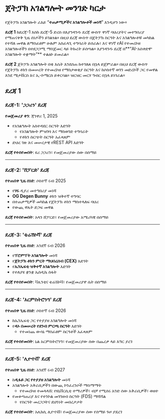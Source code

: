 # ጀትፓክ አገልግሎት መንገድ ካርታ

የጀትፓክ አገልግሎት ራእይ “**ተጠቃሚዎችና አገልግሎቶች መነሻ**” እንዲሆን ነው።

**ደረጃ 1** ከደረጃ-1 እስከ ደረጃ-5 ድረስ በእያንዳንዱ ደረጃ ውስጥ ዋነኛ ባህሪያትና መተግበሪያ የማጠናቀቅ ጊዜ ሰነዶችን ይገልፃል። በዚህ ደረጃ ውስጥ በጀትፓክ ስርዓት እና አገልግሎቶቹ መካከል የተሻለ መዋል ለማስፈፀም ሁሉም አስፈላጊ ተግባራት ይሰራሉ፣ እና ዋነኛ የAI የተመረኮዘ አገልግሎቶችን በተደጋጋሚ ማስጀመር ላይ ትኩረት ይሰጣል። እያንዳንዱ ደረጃ በ**“AI-አስቀድሞ አገልግሎት ተቋማት”** ተልዕኮ ይመራል።

**ደረጃ 2** ጀትፓክ አገልግሎት በቂ እሴት እንደሰጠ ከተገለጸ በኋላ ይጀምራል። በዚህ ደረጃ ውስጥ የጀትፓክ ቶክን በመሠረት የተመረኮዘ የማስታወቂያ ስርዓት እና ከሶስተኛ ወገን መድረኮች ጋር የመዋል እንደ ሜታቨርስ እና ኢ-ኮሜርስ ይቀርባል። ዝርዝር መርሃ ግብር በኋላ ይነገራል።


## ደረጃ 1

### **ደረጃ-1: 'ጋጋሪን' ደረጃ**
**የመጀመሪያ ቀን**: ጃንዋሪ 1, 2025

- የአገልግሎት አስተዳደር ስርዓት እድገት
  - የአገልግሎት ምዝገባ እና ማስወገድ ተግባራት
  - የቶክን ስርጭት ስርዓት አፈጻጸም
- ድህረ ገጽ እና መሠረታዊ የREST API እድገት

**ደረጃ የተሰየመበት**: ዩሪ ጋጋሪን፣ የመጀመሪያው ሰው በሰማይ

---

### **ደረጃ-2: 'ሸፓርድ' ደረጃ**
**የተጠበቀ ጊዜ ሰነድ**: ሶስተኛ ሩብ 2025

- የ**ሃሩ** ዲያሪ መተግበሪያ መነሻ
- **OG Degen Bunny** ቶክን ዝቅተኛ ተግባር
- በተጠቃሚዎች መካከል የጀትፓክ ቶክን ማስተላለፍ ባህሪ
- የውጪ ዋሌት ድጋፍ መዋል

**ደረጃ የተሰየመበት**: አላን ሸፓርድ፣ የመጀመሪያው አሜሪካዊ በሰማይ

---

### **ደረጃ-3: 'ቴሬሽኮቫ' ደረጃ**
**የተጠበቀ ጊዜ ሰነድ**: አንደኛ ሩብ 2026

- የ**ፕሮምፕት አገልግሎት** መነሻ
- የ**ጀትፓክ ቶክን ምርት ማህበረሰብ (CEX)** እድገት
- የ**ኤንኤፍቲ ዝቅተኛ አገልግሎት** እድገት
- የተለያዩ ቋንቋ ኤስዲኬ ስፋት

**ደረጃ የተሰየመበት**: ቫሌንቲና ቴሬሽኮቫ፣ የመጀመሪያዋ ሴት በሰማይ

---

### **ደረጃ-4: 'አርምስትሮንግ' ደረጃ**
**የተጠበቀ ጊዜ ሰነድ**: ሶስተኛ ሩብ 2026

- ከኤንኤፍቲ ጋር የተያያዘ አገልግሎት መነሻ
- የ**ዳኦ በመሠረት የደንብ ምርጫ ስርዓት** እድገት
  - የተመነጨ ውሳኔ ማስፈፀም ስርዓቶች አፈጻጸም

**ደረጃ የተሰየመበት**: ኒል አርምስትሮንግ፣ የመጀመሪያው ሰው በጨረቃ ላይ እግር ያረገ

---

### **ደረጃ-5: 'ሊዮኖቭ' ደረጃ**
**የተጠበቀ ጊዜ ሰነድ**: አንደኛ ሩብ 2027

- ከ**ዲፋይ ጋር የተያያዘ አገልግሎት** መነሻ
- አገልግሎት አቅራቢዎችን በውጪ ኮንፈረንሶች ማስማማት
  - የተመረኮዘ ተመላላሽ: የዩኒቨርሲቲ ተማሪዎች፣ ብቻ የሚሰሩ አንድ ሰው አቅራቢዎች፣ ወዘተ
- የመቆጣጠሪያ እና የተንኮል መገንዘብ ስርዓት (FDS) ማሻሻል
  - የስርዓት መረጋጋትና ደህንነት መበረታታት

**ደረጃ የተሰየመበት**: አሌክሲ ሊዮኖቭ፣ የመጀመሪያው ሰው የሰማይ ጉዞ ያደረገ
